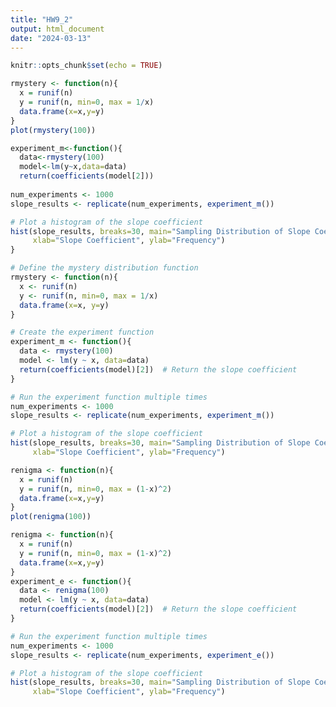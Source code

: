 ---
title: "HW9_2"
output: html_document
date: "2024-03-13"
---

```{r setup, include=FALSE}
knitr::opts_chunk$set(echo = TRUE)
```

```{r}
rmystery <- function(n){
  x = runif(n)
  y = runif(n, min=0, max = 1/x)
  data.frame(x=x,y=y)
}
plot(rmystery(100))
```


```{r}
experiment_m<-function(){
  data<-rmystery(100)
  model<-lm(y~x,data=data)
  return(coefficients(model[2]))
  
num_experiments <- 1000
slope_results <- replicate(num_experiments, experiment_m())

# Plot a histogram of the slope coefficient
hist(slope_results, breaks=30, main="Sampling Distribution of Slope Coefficient",
     xlab="Slope Coefficient", ylab="Frequency")
}
```

```{r}
# Define the mystery distribution function
rmystery <- function(n){
  x <- runif(n)
  y <- runif(n, min=0, max = 1/x)
  data.frame(x=x, y=y)
}

# Create the experiment function
experiment_m <- function(){
  data <- rmystery(100)
  model <- lm(y ~ x, data=data)
  return(coefficients(model)[2])  # Return the slope coefficient
}

# Run the experiment function multiple times
num_experiments <- 1000
slope_results <- replicate(num_experiments, experiment_m())

# Plot a histogram of the slope coefficient
hist(slope_results, breaks=30, main="Sampling Distribution of Slope Coefficient",
     xlab="Slope Coefficient", ylab="Frequency")
```


```{r}
renigma <- function(n){
  x = runif(n)
  y = runif(n, min=0, max = (1-x)^2)
  data.frame(x=x,y=y)
}
plot(renigma(100))

```

```{r}

renigma <- function(n){
  x = runif(n)
  y = runif(n, min=0, max = (1-x)^2)
  data.frame(x=x,y=y)
}
experiment_e <- function(){
  data <- renigma(100)
  model <- lm(y ~ x, data=data)
  return(coefficients(model)[2])  # Return the slope coefficient
}

# Run the experiment function multiple times
num_experiments <- 1000
slope_results <- replicate(num_experiments, experiment_e())

# Plot a histogram of the slope coefficient
hist(slope_results, breaks=30, main="Sampling Distribution of Slope Coefficient",
     xlab="Slope Coefficient", ylab="Frequency")

```

